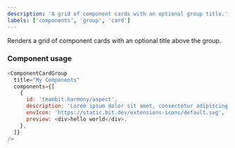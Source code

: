 ```yaml
---
description: 'A grid of component cards with an optional group title.'
labels: ['components', 'group', 'card']
---
```



Renders a grid of component cards with an optional title above the group.

### Component usage

```js live
<ComponentCardGroup
  title="My Components"
  components={[
    {
      id: 'teambit.harmony/aspect',
      description: 'Lorem ipsum dolor sit amet, consectetur adipiscing elit. Ipsum fdfd',
      envIcon: 'https://static.bit.dev/extensions-icons/default.svg',
      preview: <div>hello world</div>,
    },
  ]}
/>
```

